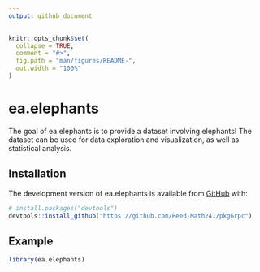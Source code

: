 ```yaml
---
output: github_document
---
```


<!-- README.md is generated from README.Rmd. Please edit that file -->

<!-- You'll still need to render `README.Rmd` regularly, to keep `README.md` up-to-date. `devtools::build_readme()` is handy for this.  -->

```r
knitr::opts_chunk$set(
  collapse = TRUE,
  comment = "#>",
  fig.path = "man/figures/README-",
  out.width = "100%"
)
```

# ea.elephants

<!-- badges: start -->
<!-- badges: end -->

The goal of ea.elephants is to provide a dataset involving elephants! The dataset can be used for data exploration and visualization, as well as statistical analysis.


## Installation

The development version of ea.elephants is available from [GitHub](https://github.com/) with:

``` r
# install.packages("devtools")
devtools::install_github("https://github.com/Reed-Math241/pkgGrpc")
```
## Example


```r
library(ea.elephants)
```




